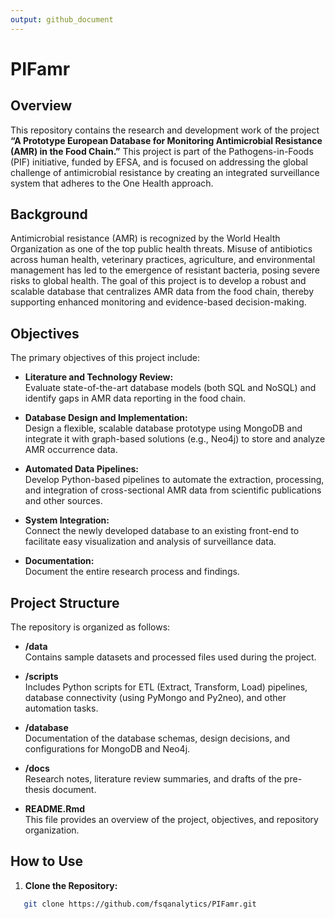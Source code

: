 ```yaml
---
output: github_document
---
```



# PIFamr

## Overview

This repository contains the research and development work of the project **"A Prototype European Database for Monitoring Antimicrobial Resistance (AMR) in the Food Chain."** This project is part of the Pathogens-in-Foods (PIF) initiative, funded by EFSA, and is focused on addressing the global challenge of antimicrobial resistance by creating an integrated surveillance system that adheres to the One Health approach.

## Background

Antimicrobial resistance (AMR) is recognized by the World Health Organization as one of the top public health threats. Misuse of antibiotics across human health, veterinary practices, agriculture, and environmental management has led to the emergence of resistant bacteria, posing severe risks to global health. The goal of this project is to develop a robust and scalable database that centralizes AMR data from the food chain, thereby supporting enhanced monitoring and evidence-based decision-making.

## Objectives

The primary objectives of this project include:

- **Literature and Technology Review:**  
  Evaluate state-of-the-art database models (both SQL and NoSQL) and identify gaps in AMR data reporting in the food chain.

- **Database Design and Implementation:**  
  Design a flexible, scalable database prototype using MongoDB and integrate it with graph-based solutions (e.g., Neo4j) to store and analyze AMR occurrence data.

- **Automated Data Pipelines:**  
  Develop Python-based pipelines to automate the extraction, processing, and integration of cross-sectional AMR data from scientific publications and other sources.

- **System Integration:**  
  Connect the newly developed database to an existing front-end to facilitate easy visualization and analysis of surveillance data.

- **Documentation:**  
  Document the entire research process and findings.

## Project Structure

The repository is organized as follows:

- **/data**  
  Contains sample datasets and processed files used during the project.

- **/scripts**  
  Includes Python scripts for ETL (Extract, Transform, Load) pipelines, database connectivity (using PyMongo and Py2neo), and other automation tasks.

- **/database**  
  Documentation of the database schemas, design decisions, and configurations for MongoDB and Neo4j.

- **/docs**  
  Research notes, literature review summaries, and drafts of the pre-thesis document.

- **README.Rmd**  
  This file provides an overview of the project, objectives, and repository organization.

## How to Use

1. **Clone the Repository:**

```bash
   git clone https://github.com/fsqanalytics/PIFamr.git
```
